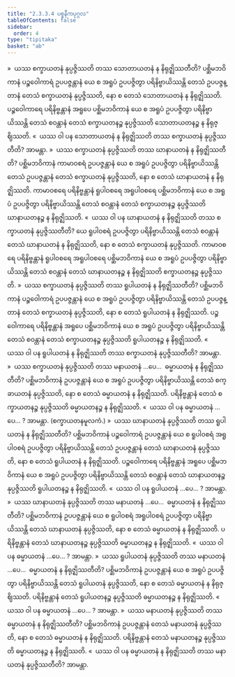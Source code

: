 ```yaml
---
title: "2.3.3.4 ပစ္စနီကပုဂ္ဂလ"
tableOfContents: false
sidebar:
  order: 4
type: "tipitaka"
basket: "ab"
---
```



<DynamicBreadcrumb />

<Division number="220">

<Paragraph number="1717">
»  ယဿ စက္ခာယတနံ နုပ္ပဇ္ဇိဿတိ တဿ သောတာယတနံ န နိရုဇ္ဈိဿတီတိ?
</Paragraph>

<Paragraph number="1718">
ပစ္ဆိမဘဝိကာနံ ပဉ္စဝေါကာရံ ဥပပဇ္ဇန္တာနံ ယေ စ အရူပံ ဥပပဇ္ဇိတွာ ပရိနိဗ္ဗာယိဿန္တိ တေသံ ဥပပဇ္ဇန္တာနံ တေသံ စက္ခာယတနံ နုပ္ပဇ္ဇိဿတိ, နော စ တေသံ သောတာယတနံ န နိရုဇ္ဈိဿတိ. ပဉ္စဝေါကာရေ ပရိနိဗ္ဗန္တာနံ အရူပေ ပစ္ဆိမဘဝိကာနံ ယေ စ အရူပံ ဥပပဇ္ဇိတွာ ပရိနိဗ္ဗာယိဿန္တိ တေသံ စဝန္တာနံ တေသံ စက္ခာယတနဉ္စ နုပ္ပဇ္ဇိဿတိ သောတာယတနဉ္စ န နိရုဇ္ဈိဿတိ.
</Paragraph>

<Paragraph number="1719">
«  ယဿ ဝါ ပန သောတာယတနံ န နိရုဇ္ဈိဿတိ တဿ စက္ခာယတနံ နုပ္ပဇ္ဇိဿတီတိ? အာမန္တာ.
</Paragraph>

<Paragraph number="1720">
»  ယဿ စက္ခာယတနံ နုပ္ပဇ္ဇိဿတိ တဿ ဃာနာယတနံ န နိရုဇ္ဈိဿတီတိ?
</Paragraph>

<Paragraph number="1721">
ပစ္ဆိမဘဝိကာနံ ကာမာဝစရံ ဥပပဇ္ဇန္တာနံ ယေ စ အရူပံ ဥပပဇ္ဇိတွာ ပရိနိဗ္ဗာယိဿန္တိ တေသံ ဥပပဇ္ဇန္တာနံ တေသံ စက္ခာယတနံ နုပ္ပဇ္ဇိဿတိ, နော စ တေသံ ဃာနာယတနံ န နိရုဇ္ဈိဿတိ. ကာမာဝစရေ ပရိနိဗ္ဗန္တာနံ ရူပါဝစရေ အရူပါဝစရေ ပစ္ဆိမဘဝိကာနံ ယေ စ အရူပံ ဥပပဇ္ဇိတွာ ပရိနိဗ္ဗာယိဿန္တိ တေသံ စဝန္တာနံ တေသံ စက္ခာယတနဉ္စ နုပ္ပဇ္ဇိဿတိ ဃာနာယတနဉ္စ န နိရုဇ္ဈိဿတိ.
</Paragraph>

<Paragraph number="1722">
«  ယဿ ဝါ ပန ဃာနာယတနံ န နိရုဇ္ဈိဿတိ တဿ စက္ခာယတနံ နုပ္ပဇ္ဇိဿတီတိ?
</Paragraph>

<Paragraph number="1723">
ယေ ရူပါဝစရံ ဥပပဇ္ဇိတွာ ပရိနိဗ္ဗာယိဿန္တိ တေသံ စဝန္တာနံ တေသံ ဃာနာယတနံ န နိရုဇ္ဈိဿတိ, နော စ တေသံ စက္ခာယတနံ နုပ္ပဇ္ဇိဿတိ. ကာမာဝစရေ ပရိနိဗ္ဗန္တာနံ ရူပါဝစရေ အရူပါဝစရေ ပစ္ဆိမဘဝိကာနံ ယေ စ အရူပံ ဥပပဇ္ဇိတွာ ပရိနိဗ္ဗာယိဿန္တိ တေသံ စဝန္တာနံ တေသံ ဃာနာယတနဉ္စ န နိရုဇ္ဈိဿတိ စက္ခာယတနဉ္စ နုပ္ပဇ္ဇိဿတိ.
</Paragraph>

<Paragraph number="1724">
»  ယဿ စက္ခာယတနံ နုပ္ပဇ္ဇိဿတိ တဿ ရူပါယတနံ န နိရုဇ္ဈိဿတီတိ?
</Paragraph>

<Paragraph number="1725">
ပစ္ဆိမဘဝိကာနံ ပဉ္စဝေါကာရံ ဥပပဇ္ဇန္တာနံ ယေ စ အရူပံ ဥပပဇ္ဇိတွာ ပရိနိဗ္ဗာယိဿန္တိ တေသံ ဥပပဇ္ဇန္တာနံ တေသံ စက္ခာယတနံ နုပ္ပဇ္ဇိဿတိ, နော စ တေသံ ရူပါယတနံ န နိရုဇ္ဈိဿတိ. ပဉ္စဝေါကာရေ ပရိနိဗ္ဗန္တာနံ အရူပေ ပစ္ဆိမဘဝိကာနံ ယေ စ အရူပံ ဥပပဇ္ဇိတွာ ပရိနိဗ္ဗာယိဿန္တိ တေသံ စဝန္တာနံ တေသံ စက္ခာယတနဉ္စ နုပ္ပဇ္ဇိဿတိ ရူပါယတနဉ္စ န နိရုဇ္ဈိဿတိ.
</Paragraph>

<Paragraph number="1726">
«  ယဿ ဝါ ပန ရူပါယတနံ န နိရုဇ္ဈိဿတိ တဿ စက္ခာယတနံ နုပ္ပဇ္ဇိဿတီတိ? အာမန္တာ.
</Paragraph>

<Paragraph number="1727">
»  ယဿ စက္ခာယတနံ နုပ္ပဇ္ဇိဿတိ တဿ မနာယတနံ …ပေ…  ဓမ္မာယတနံ န နိရုဇ္ဈိဿတီတိ?
</Paragraph>

<Paragraph number="1728">
ပစ္ဆိမဘဝိကာနံ ဥပပဇ္ဇန္တာနံ ယေ စ အရူပံ ဥပပဇ္ဇိတွာ ပရိနိဗ္ဗာယိဿန္တိ တေသံ စက္ခာယတနံ နုပ္ပဇ္ဇိဿတိ, နော စ တေသံ ဓမ္မာယတနံ န နိရုဇ္ဈိဿတိ. ပရိနိဗ္ဗန္တာနံ တေသံ စက္ခာယတနဉ္စ နုပ္ပဇ္ဇိဿတိ ဓမ္မာယတနဉ္စ န နိရုဇ္ဈိဿတိ.
</Paragraph>

<Paragraph number="1729">
«  ယဿ ဝါ ပန ဓမ္မာယတနံ …ပေ… ? အာမန္တာ. (စက္ခာယတနမူလကံ.)
</Paragraph>

</Division>
<Division number="221">

<Paragraph number="1730">
»  ယဿ ဃာနာယတနံ နုပ္ပဇ္ဇိဿတိ တဿ ရူပါယတနံ န နိရုဇ္ဈိဿတီတိ?
</Paragraph>

<Paragraph number="1731">
ပစ္ဆိမဘဝိကာနံ ပဉ္စဝေါကာရံ ဥပပဇ္ဇန္တာနံ ယေ စ ရူပါဝစရံ အရူပါဝစရံ ဥပပဇ္ဇိတွာ ပရိနိဗ္ဗာယိဿန္တိ တေသံ ဥပပဇ္ဇန္တာနံ တေသံ ဃာနာယတနံ နုပ္ပဇ္ဇိဿတိ, နော စ တေသံ ရူပါယတနံ န နိရုဇ္ဈိဿတိ. ပဉ္စဝေါကာရေ ပရိနိဗ္ဗန္တာနံ အရူပေ ပစ္ဆိမဘဝိကာနံ ယေ စ အရူပံ ဥပပဇ္ဇိတွာ ပရိနိဗ္ဗာယိဿန္တိ တေသံ စဝန္တာနံ တေသံ ဃာနာယတနဉ္စ နုပ္ပဇ္ဇိဿတိ ရူပါယတနဉ္စ န နိရုဇ္ဈိဿတိ.
</Paragraph>

<Paragraph number="1732">
«  ယဿ ဝါ ပန ရူပါယတနံ …ပေ… ? အာမန္တာ.
</Paragraph>

<Paragraph number="1733">
»  ယဿ ဃာနာယတနံ နုပ္ပဇ္ဇိဿတိ တဿ မနာယတနံ …ပေ…  ဓမ္မာယတနံ န နိရုဇ္ဈိဿတီတိ?
</Paragraph>

<Paragraph number="1734">
ပစ္ဆိမဘဝိကာနံ ဥပပဇ္ဇန္တာနံ ယေ စ ရူပါဝစရံ အရူပါဝစရံ ဥပပဇ္ဇိတွာ ပရိနိဗ္ဗာယိဿန္တိ တေသံ ဃာနာယတနံ နုပ္ပဇ္ဇိဿတိ, နော စ တေသံ ဓမ္မာယတနံ န နိရုဇ္ဈိဿတိ. ပရိနိဗ္ဗန္တာနံ တေသံ ဃာနာယတနဉ္စ နုပ္ပဇ္ဇိဿတိ ဓမ္မာယတနဉ္စ န နိရုဇ္ဈိဿတိ.
</Paragraph>

<Paragraph number="1735">
«  ယဿ ဝါ ပန ဓမ္မာယတနံ …ပေ… ? အာမန္တာ.
</Paragraph>

</Division>
<Division number="222">

<Paragraph number="1736">
»  ယဿ ရူပါယတနံ နုပ္ပဇ္ဇိဿတိ တဿ မနာယတနံ …ပေ…  ဓမ္မာယတနံ န နိရုဇ္ဈိဿတီတိ?
</Paragraph>

<Paragraph number="1737">
ပစ္ဆိမဘဝိကာနံ ဥပပဇ္ဇန္တာနံ ယေ စ အရူပံ ဥပပဇ္ဇိတွာ ပရိနိဗ္ဗာယိဿန္တိ တေသံ ရူပါယတနံ နုပ္ပဇ္ဇိဿတိ, နော စ တေသံ ဓမ္မာယတနံ န နိရုဇ္ဈိဿတိ. ပရိနိဗ္ဗန္တာနံ တေသံ ရူပါယတနဉ္စ နုပ္ပဇ္ဇိဿတိ ဓမ္မာယတနဉ္စ န နိရုဇ္ဈိဿတိ.
</Paragraph>

<Paragraph number="1738">
«  ယဿ ဝါ ပန ဓမ္မာယတနံ …ပေ… ? အာမန္တာ.
</Paragraph>

</Division>
<Division number="223">

<Paragraph number="1739">
»  ယဿ မနာယတနံ နုပ္ပဇ္ဇိဿတိ တဿ ဓမ္မာယတနံ န နိရုဇ္ဈိဿတီတိ?
</Paragraph>

<Paragraph number="1740">
ပစ္ဆိမဘဝိကာနံ ဥပပဇ္ဇန္တာနံ တေသံ မနာယတနံ နုပ္ပဇ္ဇိဿတိ, နော စ တေသံ ဓမ္မာယတနံ န နိရုဇ္ဈိဿတိ. ပရိနိဗ္ဗန္တာနံ တေသံ မနာယတနဉ္စ နုပ္ပဇ္ဇိဿတိ ဓမ္မာယတနဉ္စ န နိရုဇ္ဈိဿတိ.
</Paragraph>

<Paragraph number="1741">
«  ယဿ ဝါ ပန ဓမ္မာယတနံ န နိရုဇ္ဈိဿတိ တဿ မနာယတနံ နုပ္ပဇ္ဇိဿတီတိ? အာမန္တာ.
</Paragraph>
</Division>